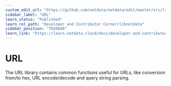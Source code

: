 ```yaml
---
custom_edit_url: "https://github.com/netdata/netdata/edit/master/src/libnetdata/url/README.md"
sidebar_label: "URL"
learn_status: "Published"
learn_rel_path: "Developer and Contributor Corner/libnetdata"
sidebar_position: "7020840"
learn_link: "https://learn.netdata.cloud/docs/developer-and-contributor-corner/libnetdata/url"
---
```


# URL

The URL library contains common functions useful for URLs, like conversion from/to hex, 
URL encode/decode and query string parsing. 

